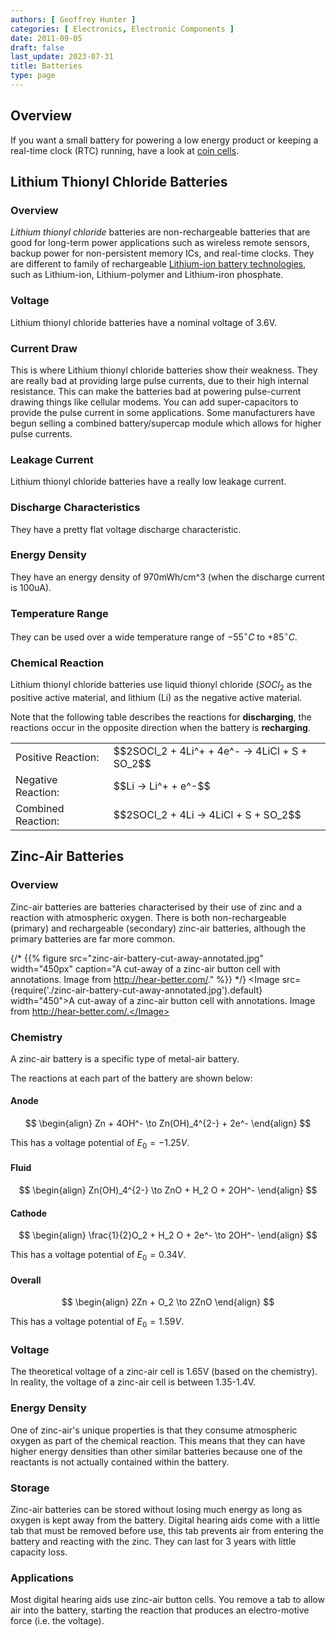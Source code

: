 ```yaml
---
authors: [ Geoffrey Hunter ]
categories: [ Electronics, Electronic Components ]
date: 2011-09-05
draft: false
last_update: 2023-07-31
title: Batteries
type: page
---
```


## Overview

If you want a small battery for powering a low energy product or keeping a real-time clock (RTC) running, have a look at [coin cells](/electronics/components/batteries/coin-cells/).

## Lithium Thionyl Chloride Batteries

### Overview

_Lithium thionyl chloride_ batteries are non-rechargeable batteries that are good for long-term power applications such as wireless remote sensors, backup power for non-persistent memory ICs, and real-time clocks. They are different to family of rechargeable [Lithium-ion battery technologies](/electronics/components/batteries/lithium-ion/), such as Lithium-ion, Lithium-polymer and Lithium-iron phosphate.

### Voltage

Lithium thionyl chloride batteries have a nominal voltage of 3.6V.

### Current Draw

This is where Lithium thionyl chloride batteries show their weakness. They are really bad at providing large pulse currents, due to their high internal resistance. This can make the batteries bad at powering pulse-current drawing things like cellular modems. You can add super-capacitors to provide the pulse current in some applications. Some manufacturers have begun selling a combined battery/supercap module which allows for higher pulse currents.

### Leakage Current

Lithium thionyl chloride batteries have a really low leakage current.

### Discharge Characteristics

They have a pretty flat voltage discharge characteristic.

### Energy Density

They have an energy density of 970mWh/cm^3 (when the discharge current is 100uA).

### Temperature Range

They can be used over a wide temperature range of $-55^\circ C$ to $+85^\circ C$.

### Chemical Reaction

Lithium thionyl chloride batteries use liquid thionyl chloride ($SOCl_2$ as the positive active material, and lithium (Li) as the negative active material.

Note that the following table describes the reactions for **discharging**, the reactions occur in the opposite direction when the battery is **recharging**.

<table >
	<tbody>
		<tr>
      <td>Positive Reaction:</td>
      <td>$$2SOCl_2 + 4Li^+ + 4e^- -> 4LiCl + S + SO_2$$</td>
		</tr>
		<tr>
			<td>Negative Reaction:</td>
			<td>$$Li -> Li^+ + e^-$$</td>
    </tr>
		<tr>
			<td>Combined Reaction:</td>
			<td>$$2SOCl_2 + 4Li -> 4LiCl + S + SO_2$$</td>
		</tr>
	</tbody>
</table>

## Zinc-Air Batteries

### Overview

Zinc-air batteries are batteries characterised by their use of zinc and a reaction with atmospheric oxygen. There is both non-rechargeable (primary) and rechargeable (secondary) zinc-air batteries, although the primary batteries are far more common.

{/* {{% figure src="zinc-air-battery-cut-away-annotated.jpg" width="450px" caption="A cut-away of a zinc-air button cell with annotations. Image from http://hear-better.com/." %}} */}
<Image src={require('./zinc-air-battery-cut-away-annotated.jpg').default} width="450">A cut-away of a zinc-air button cell with annotations. Image from http://hear-better.com/.</Image>

### Chemistry

A zinc-air battery is a specific type of metal-air battery. 

The reactions at each part of the battery are shown below:

#### Anode

$$
\begin{align}
Zn + 4OH^- \to Zn(OH)_4^{2-} + 2e^-
\end{align}
$$

This has a voltage potential of $E_0 = -1.25V$.

#### Fluid

$$
\begin{align}
Zn(OH)_4^{2-} \to ZnO + H_2 O + 2OH^-
\end{align}
$$

#### Cathode

$$
\begin{align}
\frac{1}{2}O_2 + H_2 O + 2e^- \to 2OH^-
\end{align}
$$

This has a voltage potential of $E_0 = 0.34V$.

#### Overall

$$
\begin{align}
2Zn + O_2 \to 2ZnO
\end{align}
$$

This has a voltage potential of $E_0 = 1.59V$.

### Voltage

The theoretical voltage of a zinc-air cell is 1.65V (based on the chemistry). In reality, the voltage of a zinc-air cell is between 1.35-1.4V.

### Energy Density

One of zinc-air's unique properties is that they consume atmospheric oxygen as part of the chemical reaction. This means that they can have higher energy densities than other similar batteries because one of the reactants is not actually contained within the battery.

### Storage

Zinc-air batteries can be stored without losing much energy as long as oxygen is kept away from the battery. Digital hearing aids come with a little tab that must be removed before use, this tab prevents air from entering the battery and reacting with the zinc. They can last for 3 years with little capacity loss.

### Applications

Most digital hearing aids use zinc-air button cells. You remove a tab to allow air into the battery, starting the reaction that produces an electro-motive force (i.e. the voltage).
